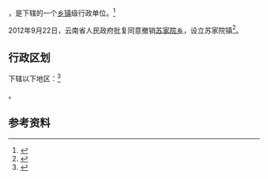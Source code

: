 {{中国乡级行政区|53/06/02/209/000}}

'''{{PAGENAMEBASE}}'''，是{{PRC admin/fullname|53/06/02/209/000|3}}下辖的一个[[乡镇|乡镇]]级行政单位。<ref>{{PRC admin/ref sgc|{{PRC admin/parent|53/06/02/209/000}}}}</ref>

2012年9月22日，云南省人民政府批复同意撤销[[苏家院乡|苏家院乡]]，设立苏家院镇<ref>{{Cite web |url=http://www.yn.gov.cn/yn_zwlanmu/qy/wj/yz/201211/t20121101_20779.html |title=云南省人民政府关于同意昭通市昭阳区鲁甸县大关县16个乡撤乡设镇的批复（云政复〔2012〕73号） |access-date=2017-09-08 |archive-url=https://web.archive.org/web/20170908201825/http://www.yn.gov.cn/yn_zwlanmu/qy/wj/yz/201211/t20121101_20779.html |archive-date=2017-09-08 |dead-url=yes }}</ref>。

== 行政区划 ==

{{PAGENAMEBASE}}下辖以下地区：<ref>{{PRC admin/ref sgc|53/06/02/209/000}}</ref>

{{PRC admin/children|53/06/02/209/000}}。

== 参考资料 ==

{{reflist}}

{{行政区划小作品}}
{{PRC admin/navcat|53/06/02/209/000}}